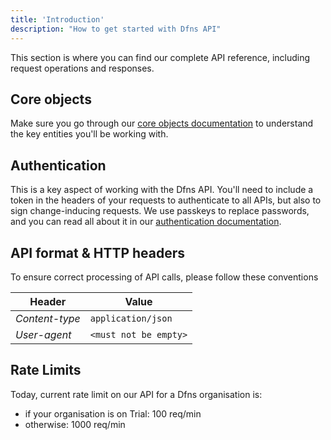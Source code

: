```yaml
---
title: 'Introduction'
description: "How to get started with Dfns API"
---
```


This section is where you can find our complete API reference, including request operations and responses.

## Core objects

Make sure you go through our [core objects documentation](/api-reference/core-objects) to understand the key entities you'll be working with.

## Authentication

This is a key aspect of working with the Dfns API. You'll need to include a token in the headers of your requests to authenticate to all APIs, but also to sign change-inducing requests.
We use passkeys to replace passwords, and you can read all about it in our [authentication documentation](/advanced-topics/authentication).

## API format & HTTP headers

To ensure correct processing of API calls, please follow these conventions

| Header         | Value                 |
| -------------- | --------------------- |
| _Content-type_ | `application/json`    |
| _User-agent_   | `<must not be empty>` |



## Rate Limits

Today, current rate limit on our API for a Dfns organisation is:

* if your organisation is on Trial:  100 req/min
* otherwise:  1000 req/min
